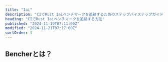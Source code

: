 ```yaml
---
title: "Iai"
description: "CIでRust Iaiベンチマークを追跡するためのステップバイステップガイド"
heading: "CIでRust Iaiベンチマークを追跡する方法"
published: "2024-11-19T07:11:00Z"
modified: "2024-11-21T07:17:00Z"
sortOrder: 3
---
```



<Intro
  text="Iaiを使用してRustコードをベンチマークする方法"
  url="/ja/learn/benchmarking/rust/iai/"
  name="Iai"
/>

## Bencherとは？

<BencherIntro />

<StepsForBencherCloud
  adapter="rust_iai"
  url="/ja/docs/explanation/adapters/#-rust-iai"
/>

<StepsForBencherSelfHosted
  adapter="rust_iai"
  url="/ja/docs/explanation/adapters/#-rust-iai"
/>

<RustIai />

<br />

<CallToAction />